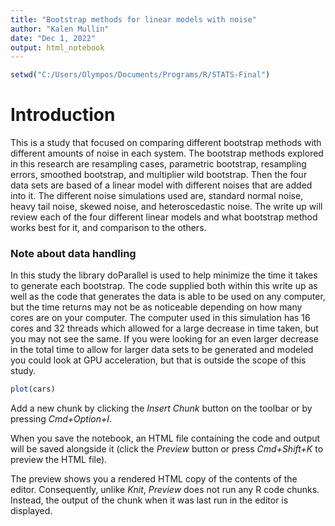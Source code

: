 ```yaml
---
title: "Bootstrap methods for linear models with noise"
author: "Kalen Mullin"
date: "Dec 1, 2022"
output: html_notebook
---
```


```r
setwd("C:/Users/Olympos/Documents/Programs/R/STATS-Final")
```

# Introduction

This is a study that focused on comparing different bootstrap methods with different amounts of noise in each system. The bootstrap methods explored in this research are resampling cases, parametric bootstrap, resampling errors, smoothed bootstrap, and multiplier wild bootstrap. Then the four data sets are based of a linear model with different noises that are added into it. The different noise simulations used are, standard normal noise, heavy tail noise, skewed noise, and heteroscedastic noise. The write up will review each of the four different linear models and what bootstrap method works best for it, and comparison to the others.

### Note about data handling

In this study the library doParallel is used to help minimize the time it takes to generate each bootstrap. The code supplied both within this write up as well as the code that generates the data is able to be used on any computer, but the time returns may not be as noticeable depending on how many cores are on your computer. The computer used in this simulation has 16 cores and 32 threads which allowed for a large decrease in time taken, but you may not see the same. If you were looking for an even larger decrease in the total time to allow for larger data sets to be generated and modeled you could look at GPU acceleration, but that is outside the scope of this study.

```r
plot(cars)
```

Add a new chunk by clicking the *Insert Chunk* button on the toolbar or by pressing *Cmd+Option+I*.

When you save the notebook, an HTML file containing the code and output will be saved alongside it (click the *Preview* button or press *Cmd+Shift+K* to preview the HTML file).

The preview shows you a rendered HTML copy of the contents of the editor. Consequently, unlike *Knit*, *Preview* does not run any R code chunks. Instead, the output of the chunk when it was last run in the editor is displayed.

